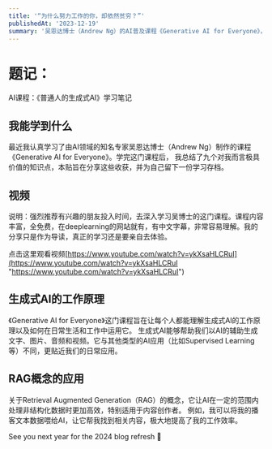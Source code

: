 ```yaml
---
title: '“为什么努力工作的你，却依然贫穷？”'
publishedAt: '2023-12-19'
summary: '吴恩达博士（Andrew Ng）的AI普及课程《Generative AI for Everyone》，我的九个极具价值的知识点。'
---
```


# 题记：

AI课程：《普通人的生成式AI》学习笔记

## 我能学到什么

最近我认真学习了由AI领域的知名专家吴恩达博士（Andrew Ng）制作的课程《Generative AI for Everyone》。学完这门课程后，
我总结了九个对我而言极具价值的知识点，本贴旨在分享这些收获，并为自己留下一份学习存档。



## 视频

说明：强烈推荐有兴趣的朋友投入时间，去深入学习吴博士的这门课程。课程内容丰富，全免费，在deeplearning的网站就有，有中文字幕，非常容易理解。我的分享只是作为导读，真正的学习还是要亲自去体验。

点击这里观看视频[https://www.youtube.com/watch?v=ykXsaHLCRuI](https://www.youtube.com/watch?v=ykXsaHLCRuI "https://www.youtube.com/watch?v=ykXsaHLCRuI")


## 生成式AI的工作原理

《Generative AI for Everyone》这门课程旨在让每个人都能理解生成式AI的工作原理以及如何在日常生活和工作中运用它。
生成式AI能够帮助我们以AI的辅助生成文字、图片、音频和视频。它与其他类型的AI应用（比如Supervised Learning等）不同，更贴近我们的日常应用。

## RAG概念的应用
关于Retrieval Augmented Generation（RAG）的概念，它让AI在一定的范围内处理非结构化数据时更加高效，特别适用于内容创作者。
例如，我可以将我的播客文本数据喂给AI，让它帮我找到相关内容，极大地提高了我的工作效率。




See you next year for the 2024 blog refresh 🫡

